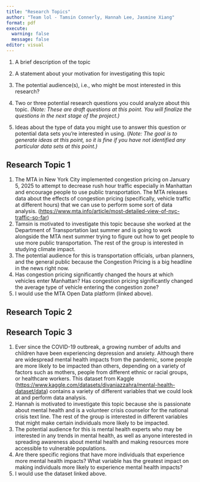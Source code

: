 ```yaml
---
title: "Research Topics"
author: "Team lol - Tamsin Connerly, Hannah Lee, Jasmine Xiang"
format: pdf
execute: 
  warning: false
  message: false
editor: visual
---
```


1.  A brief description of the topic

2.  A statement about your motivation for investigating this topic

3.  The potential audience(s), i.e., who might be most interested in this research?

4.  Two or three potential research questions you could analyze about this topic. *(Note: These are draft questions at this point. You will finalize the questions in the next stage of the project.)*

5.  Ideas about the type of data you might use to answer this question or potential data sets you’re interested in using. (*Note: The goal is to generate ideas at this point, so it is fine if you have not identified any particular data sets at this point.)*

## Research Topic 1

1.  The MTA in New York City implemented congestion pricing on January 5, 2025 to attempt to decrease rush hour traffic especially in Manhattan and encourage people to use public transportation. The MTA releases data about the effects of congestion pricing (specifically, vehicle traffic at different hours) that we can use to perform some sort of data analysis. (<https://www.mta.info/article/most-detailed-view-of-nyc-traffic-so-far>)
2.  Tamsin is motivated to investigate this topic because she worked at the Department of Transportation last summer and is going to work alongside the MTA next summer trying to figure out how to get people to use more public transportation. The rest of the group is interested in studying climate impact.
3.  The potential audience for this is transportation officials, urban planners, and the general public because the Congestion Pricing is a big headline in the news right now.
4.  Has congestion pricing significantly changed the hours at which vehicles enter Manhattan? Has congestion pricing significantly changed the average type of vehicle entering the congestion zone?
5.  I would use the MTA Open Data platform (linked above).

\pagebreak

## Research Topic 2

\pagebreak

## Research Topic 3

1.  Ever since the COVID-19 outbreak, a growing number of adults and children have been experiencing depression and anxiety. Although there are widespread mental health impacts from the pandemic, some people are more likely to be impacted than others, depending on a variety of factors such as mothers, people from different ethnic or racial groups, or healthcare workers. This dataset from Kaggle (<https://www.kaggle.com/datasets/divaniazzahra/mental-health-dataset/data>) contains a variety of different variables that we could look at and perform data analysis.
2.  Hannah is motivated to investigate this topic because she is passionate about mental health and is a volunteer crisis counselor for the national crisis text line. The rest of the group is interested in different variables that might make certain individuals more likely to be impacted.
3.  The potential audience for this is mental health experts who may be interested in any trends in mental health, as well as anyone interested in spreading awareness about mental health and making resources more accessible to vulnerable populations.
4.  Are there specific regions that have more individuals that experience more mental health impacts? What variable has the greatest impact on making individuals more likely to experience mental health impacts?
5.  I would use the dataset linked above.
